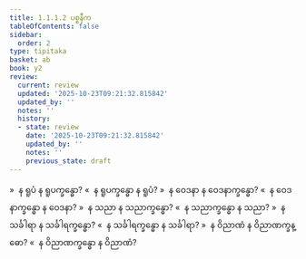 ```yaml
---
title: 1.1.1.2 ပစ္စနီက
tableOfContents: false
sidebar:
  order: 2
type: tipitaka
basket: ab
book: y2
review:
  current: review
  updated: '2025-10-23T09:21:32.815842'
  updated_by: ''
  notes: ''
  history:
  - state: review
    date: '2025-10-23T09:21:32.815842'
    updated_by: ''
    notes: ''
    previous_state: draft
---
```



<ReviewStatus review={frontmatter.review} showDetails={true} />

<HypothesisAnnotation frontmatter={frontmatter} />

<DynamicBreadcrumb />

<Division number="3" book="y2" e="ch" v="33" p="17">

<Paragraph number="13" book="y2">
»  န ရူပံ န ရူပက္ခန္ဓော?
</Paragraph>

<Paragraph number="14" book="y2">
«  န ရူပက္ခန္ဓော န ရူပံ?
</Paragraph>

<Paragraph number="15" book="y2">
»  န ဝေဒနာ န ဝေဒနာက္ခန္ဓော?
</Paragraph>

<Paragraph number="16" book="y2">
«  န ဝေဒနာက္ခန္ဓော န ဝေဒနာ?
</Paragraph>

<Paragraph number="17" book="y2">
»  န သညာ န သညာက္ခန္ဓော?
</Paragraph>

<Paragraph number="18" book="y2">
«  န သညာက္ခန္ဓော န သညာ?
</Paragraph>

<Paragraph number="19" book="y2">
»  န သင်္ခါရာ န သင်္ခါရက္ခန္ဓော?
</Paragraph>

<Paragraph number="20" book="y2">
«  န သင်္ခါရက္ခန္ဓော န သင်္ခါရာ?
</Paragraph>

<Paragraph number="21" book="y2">
»  န ဝိညာဏံ န ဝိညာဏက္ခန္ဓော?
</Paragraph>

<Paragraph number="22" book="y2">
«  န ဝိညာဏက္ခန္ဓော န ဝိညာဏံ?
</Paragraph>
</Division>